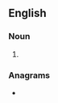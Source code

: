 ==English==

===Noun===
{{head|en|noun form}}

# {{plural of|mower|lang=en}}

===Anagrams===
* {{anagrams|en|a=emorsw|Womers|morwes|remows|wormes}}